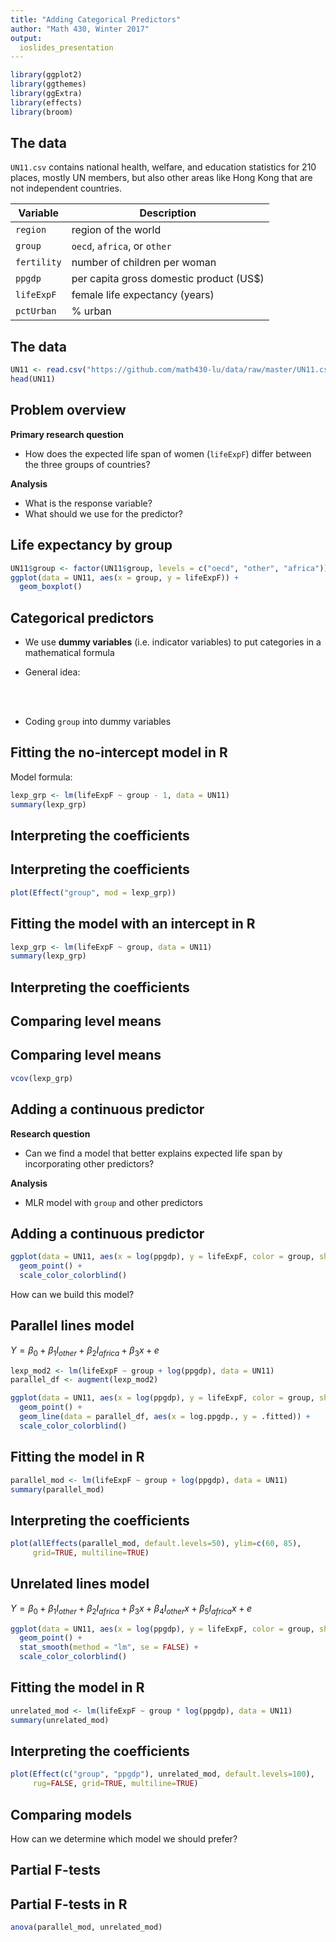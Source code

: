 ```yaml
---
title: "Adding Categorical Predictors"
author: "Math 430, Winter 2017"
output:
  ioslides_presentation
---
```


```r
library(ggplot2)
library(ggthemes)
library(ggExtra)
library(effects)
library(broom)
```


## The data

`UN11.csv` contains national health, welfare, and education statistics for 210 places, mostly UN members, but also other areas like Hong Kong that are not independent countries.

Variable |	Description
-----        | -------------------
`region`     |	region of the world
`group`      |	`oecd`, `africa`, or `other`
`fertility`  |	number of children per woman
`ppgdp`      |	per capita gross domestic product (US$)
`lifeExpF`   |	female life expectancy (years)
`pctUrban`   |	% urban



## The data {.smaller}

```r
UN11 <- read.csv("https://github.com/math430-lu/data/raw/master/UN11.csv")
head(UN11)
```

## Problem overview

**Primary research question**

- How does the expected life span of women (`lifeExpF`) differ between the three groups of countries?


**Analysis**

- What is the response variable?
- What should we use for the predictor?


## Life expectancy by group

```r
UN11$group <- factor(UN11$group, levels = c("oecd", "other", "africa"))
ggplot(data = UN11, aes(x = group, y = lifeExpF)) + 
  geom_boxplot()
```

## Categorical predictors

- We use **dummy variables** (i.e. indicator variables) to put categories in a mathematical formula

- General idea:

<br>
<br>

- Coding `group` into dummy variables

## Fitting the no-intercept model in R {.smaller}

Model formula:

```r
lexp_grp <- lm(lifeExpF ~ group - 1, data = UN11)
summary(lexp_grp)
```

## Interpreting the coefficients

## Interpreting the coefficients {.smaller}

```r
plot(Effect("group", mod = lexp_grp))
```

## Fitting the model with an intercept in R {.smaller}

```r
lexp_grp <- lm(lifeExpF ~ group, data = UN11)
summary(lexp_grp)
```

## Interpreting the coefficients

## Comparing level means

## Comparing level means

```r
vcov(lexp_grp)
```


## Adding a continuous predictor

**Research question**

- Can we find a model that better explains expected life span by incorporating other predictors?

**Analysis**

- MLR model with `group` and other predictors

## Adding a continuous predictor {.smaller}

```r
ggplot(data = UN11, aes(x = log(ppgdp), y = lifeExpF, color = group, shape = group)) +
  geom_point() +
  scale_color_colorblind()
```

How can we build this model?

## Parallel lines model

$Y = \beta_0 + \beta_1 I_{other} + \beta_2 I_{africa} + \beta_3 x + e$

```r
lexp_mod2 <- lm(lifeExpF ~ group + log(ppgdp), data = UN11)
parallel_df <- augment(lexp_mod2)

ggplot(data = UN11, aes(x = log(ppgdp), y = lifeExpF, color = group, shape = group)) +
  geom_point() +
  geom_line(data = parallel_df, aes(x = log.ppgdp., y = .fitted)) +
  scale_color_colorblind()
```


## Fitting the model in R {.smaller}

```r
parallel_mod <- lm(lifeExpF ~ group + log(ppgdp), data = UN11)
summary(parallel_mod)
```

## Interpreting the coefficients {.smaller}

```r
plot(allEffects(parallel_mod, default.levels=50), ylim=c(60, 85),
     grid=TRUE, multiline=TRUE)
```


## Unrelated lines model

$Y = \beta_0 + \beta_1 I_{other} + \beta_2 I_{africa} + \beta_3 x + \beta_4 I_{other} x + \beta_5 I_{africa} x + e$

```r
ggplot(data = UN11, aes(x = log(ppgdp), y = lifeExpF, color = group, shape = group)) +
  geom_point() +
  stat_smooth(method = "lm", se = FALSE) +
  scale_color_colorblind()
```


## Fitting the model in R {.smaller}

```r
unrelated_mod <- lm(lifeExpF ~ group * log(ppgdp), data = UN11)
summary(unrelated_mod)
```

## Interpreting the coefficients {.smaller}

```r
plot(Effect(c("group", "ppgdp"), unrelated_mod, default.levels=100),
     rug=FALSE, grid=TRUE, multiline=TRUE)
```


## Comparing models

How can we determine which model we should prefer?

## Partial F-tests

## Partial F-tests in R

```r
anova(parallel_mod, unrelated_mod)
```

